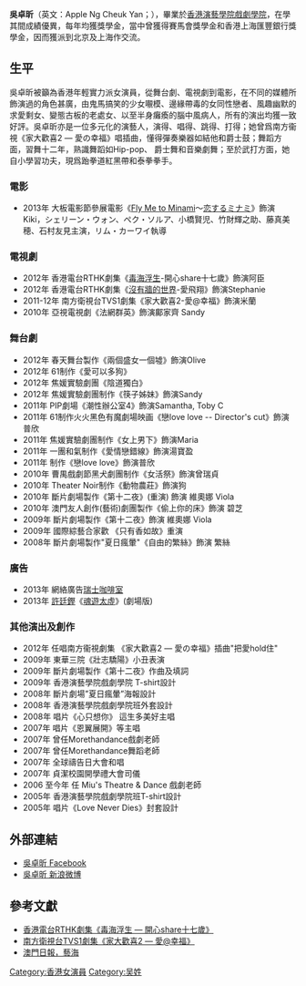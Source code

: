{{BLP unsourced|time=2020-09-21T04:04:06+00:00}}
{{tone|time=2020-07-17}}
{{藝人
|圖片 = 
|姓名 = 吳卓昕
|類型 = 女演員
|英文名 = Apple Ng
|出生日期 =  {{birth_date_and_age|1988|12|2}}
|出生地點 = {{BHKG}}
|語言 = 廣東話、普通話、英語
|職業 = [[演員|演員]]
}}

'''吳卓昕'''（英文：Apple Ng Cheuk Yan；{{bd|1988年|12月2日}}），畢業於[[香港演藝學院戲劇學院|香港演藝學院戲劇學院]]，在學其間成績優異，每年均獲獎學金，當中曾獲得賽馬會獎學金和香港上海匯豐銀行獎學金，因而獲派到北京及上海作交流。

==生平==
吳卓昕被籲為香港年輕實力派女演員，從舞台劇、電視劇到電影，在不同的媒體所飾演過的角色甚廣，由鬼馬搞笑的少女𡃁模、邊緣帶毒的女同性戀者、風趣幽默的求愛剩女、變態古板的老處女、以至半身癱瘓的腦中風病人，所有的演出均獲一致好評。吳卓昕亦是一位多元化的演藝人，演得、唱得、跳得、打得；她曾爲南方衞視《家大歡喜2 — 愛の幸福》唱插曲，懂得彈奏樂器如結他和爵士鼓；舞蹈方面，習舞十二年，熟識舞蹈如Hip-pop、 爵士舞和音樂劇舞；至於武打方面，她自小學習功夫，現爲跆拳道紅黑帶和泰拳拳手。

=== 電影 ===
* 2013年 大板電影節參展電影《[[Fly_Me_to_Minami|Fly Me to Minami]]～[[恋するミナミ|恋するミナミ]]》飾演 Kiki，シェリーン・ウォン、ぺク・ソルア、小橋賢児、竹財輝之助、藤真美穂、石村友見主演，リム・カーワイ執導

=== 電視劇 ===
* 2012年     香港電台RTHK劇集《[[毒海浮生|毒海浮生]]-開心share十七歲》飾演阿臣
* 2012年     香港電台RTHK劇集《[[沒有牆的世界|沒有牆的世界]]-愛飛翔》飾演Stephanie
* 2011-12年  南方衛視台TVS1劇集《家大歡喜2-愛@幸福》飾演米蘭
* 2010年     亞視電視劇《法網群英》飾演鄺家齊 Sandy

=== 舞台劇 ===
* 2012年 春天舞台製作《兩個盛女一個墟》飾演Olive
* 2012年 61制作《愛可以多狗》
* 2012年 焦媛實驗劇團《陰道獨白》
* 2012年 焦媛實驗劇團制作《筷子姊妹》飾演Sandy
* 2011年 PIP劇場《潮性辦公室4》飾演Samantha, Toby C 
* 2011年 61制作火火黑色有魔劇場映画《戀love love -- Director's cut》飾演普欣
* 2011年 焦媛實驗劇團制作《女上男下》飾演Maria 
* 2011年 一團和氣制作《愛情戀錯線》飾演湯寶盈
* 2011年 制作《戀love love》飾演普欣
* 2010年 曹禺戲劇節黑犬劇團制作《女活祭》飾演曾瑞貞 
* 2010年 Theater Noir制作《動物農莊》飾演狗
* 2010年 斷片劇場製作《第十二夜》(重演) 飾演  維奧娜 Viola 
* 2010年 澳門友人創作(藝術)劇團製作《偷上你的床》飾演 碧芝
* 2009年 斷片劇場製作《第十二夜》飾演  維奧娜 Viola
* 2009年 國際綜藝合家歡 《只有香如故》重演
* 2008年 斷片劇場製作"夏日瘋暈"《自由的繁絲》飾演 繁絲

=== 廣告 ===
* 2013年 網絡廣告[[瑞士咖啡室|瑞士咖啡室]]
* 2013年 [[許廷鏗|許廷鏗]]《[[魂遊太虛|魂遊太虛]]》(劇場版)

=== 其他演出及創作 ===
* 2012年 	任唱南方衞視劇集 《家大歡喜2 — 愛の幸福》插曲"把愛hold住"
* 2009年	東華三院《壯志驕陽》小丑表演
* 2009年	斷片劇場製作《第十二夜》作曲及填詞 
* 2009年	香港演藝學院戲劇學院 T-shirt設計
* 2008年	斷片劇場”夏日瘋暈”海報設計
* 2008年	香港演藝學院戲劇學院班外套設計 
* 2008年	唱片《心只想你》 這生多美好主唱 
* 2007年	唱片《恩翼展開》等主唱 
* 2007年	曾任Morethandance戲劇老師 
* 2007年	曾任Morethandance舞蹈老師 
* 2007年	全球禱告日大會和唱 
* 2007年	貞潔校園開學禮大會司儀 
* 2006 至今年 任 Miu's Theatre & Dance 戲劇老師
* 2005年	香港演藝學院戲劇學院班T-shirt設計 
* 2005年	唱片《Love Never Dies》封套設計

==外部連結==
* [https://www.facebook.com/AppleNgFans 吳卓昕 Facebook]
* [http://weibo.com/u/2342995362 吳卓昕 新浪微博]

== 參考文獻 ==
* [http://programme.rthk.org.hk/rthk/tv/programme.php?d=2013-01-15&p=5689&e=203379&m=episode 香港電台RTHK劇集《毒海浮生 — 開心share十七歲》]
* [https://web.archive.org/web/20120204081142/http://orange.hitvs.cn/show/showtopic-388783-1.htm 南方衛視台TVS1劇集《家大歡喜2 — 愛@幸福》]
* [http://mpaper.org/Story.aspx?ID=48524 澳門日報，藝海]{{Wayback|url=http://mpaper.org/Story.aspx?ID=48524 |date=20160304124219 }}

[[Category:香港女演員|Category:香港女演員]]
[[Category:吴姓|Category:吴姓]]